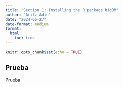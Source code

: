 ```yaml
---
title: "Section 1: Installing the R package bigDM"
author: "Aritz Adin"
date: "2024-06-27"
date-format: medium
format:
  html:
    toc: true
---
```


```r
knitr::opts_chunk$set(echo = TRUE)  
```

## Prueba

Prueba
